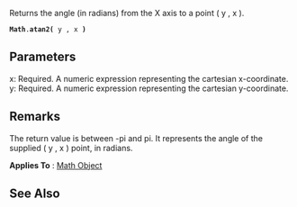 Returns the angle (in radians) from the X axis to a point ( y , x ).

 '''Math'''.'''atan2(''' y , x ''')'''

==Parameters==
; x: Required. A numeric expression representing the cartesian x-coordinate.
; y: Required. A numeric expression representing the cartesian y-coordinate.

==Remarks==
The return value is between -pi and pi. It represents the angle of the supplied ( y , x ) point, in radians.

'''Applies To''' : [[javascript/Math|Math Object]]


==See Also==

              

              

              
